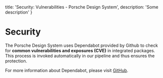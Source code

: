   title: 'Security: Vulnerabilities - Porsche Design System',
  description: 'Some description'
}

# Security

The Porsche Design System uses Dependabot provided by Github to check for **common vulnerabilities and exposures (CVE)**
in integrated packages. This process is invoked automatically in our pipeline and thus ensures the protection.

For more information about Dependabot, please visit
[GitHub](https://docs.github.com/en/code-security/supply-chain-security/understanding-your-software-supply-chain/about-supply-chain-security).
